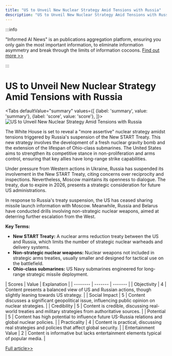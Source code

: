 ```yaml
---
title: "US to Unveil New Nuclear Strategy Amid Tensions with Russia"
description: "US to Unveil New Nuclear Strategy Amid Tensions with Russia"
---
```



:::info

"Informed AI News" is an publications aggregation platform, ensuring you only gain the most important information, to eliminate information asymmetry and break through the limits of information cocoons.  [Find out more >>](/)

:::

# US to Unveil New Nuclear Strategy Amid Tensions with Russia


<Tabs
	defaultValue="summary"
	values={[
	{label: 'summary', value: 'summary'},
	{label: 'score', value: 'score'},
]}>
<TabItem value="summary">
<img
  src="https://image.informedainews.com/2024/06/Pol-i7r-1717829347-0.jpg"
  alt="US to Unveil New Nuclear Strategy Amid Tensions with Russia"
/>



The White House is set to reveal a "more assertive" nuclear strategy amidst tensions triggered by Russia's suspension of the New START Treaty. This new strategy involves the development of a fresh nuclear gravity bomb and the extension of the lifespan of Ohio-class submarines. The United States aims to strengthen its competitive stance in non-proliferation and arms control, ensuring that key allies have long-range strike capabilities.

Under pressure from Western actions in Ukraine, Russia has suspended its involvement in the New START Treaty, citing concerns over reciprocity and inspections. Nevertheless, Moscow maintains its openness to dialogue. The treaty, due to expire in 2026, presents a strategic consideration for future US administrations.

In response to Russia's treaty suspension, the US has ceased sharing missile launch information with Moscow. Meanwhile, Russia and Belarus have conducted drills involving non-strategic nuclear weapons, aimed at deterring further escalation from the West.

**Key Terms:**
- **New START Treaty:** A nuclear arms reduction treaty between the US and Russia, which limits the number of strategic nuclear warheads and delivery systems.
- **Non-strategic nuclear weapons:** Nuclear weapons not included in strategic arms treaties, usually smaller and designed for tactical use on the battlefield.
- **Ohio-class submarines:** US Navy submarines engineered for long-range strategic missile deployment.
</TabItem>
<TabItem value="score">
	| Scores     | Value   | Explanation |
	| -------- | ------- | ------- |
	| Objectivity  | 4    | Content presents a balanced view of US and Russian actions, though slightly leaning towards US strategy.    |
	| Social Impact | 5     | Content discusses a significant geopolitical issue, influencing public opinion on nuclear strategies.    |
	| Credibility    | 5    | Content is credible, discussing real-world treaties and military strategies from authoritative sources.    |
	| Potential    | 5    | Content has high potential to influence future US-Russia relations and global nuclear policies.    |
	| Practicality    | 4    | Content is practical, discussing real strategies and policies that affect global security.    |
	| Entertainment Value    | 2    | Content is informative but lacks entertainment elements typical of popular media.    |
</TabItem>
</Tabs>

[Full article>>](https://sputniknews.com/20240607/us-to-roll-out-more-assertive-nuclear-strategy---report-1118825357.html)
